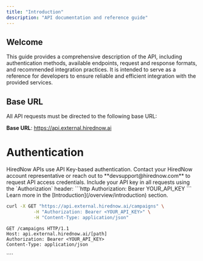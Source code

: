 ```yaml
---
title: "Introduction"
description: "API documentation and reference guide"
---
```


## Welcome

This guide provides a comprehensive description of the API, including authentication methods, available endpoints, request and response formats, and recommended integration practices. It is intended to serve as a reference for developers to ensure reliable and efficient integration with the provided services.

## Base URL

All API requests must be directed to the following base URL:

<Tip>**Base URL**: https://api.external.hirednow.ai</Tip>

# Authentication

<Callout icon="key" color="#FFC107" iconType="regular">
  HiredNow APIs use API Key-based authentication.
</Callout>

<Steps>
   <Step title="Obtain API Credentials">
    Contact your HiredNow account representative or reach out to
    **devsupport@hirednow.com** to request API access credentials.
  </Step>
  <Step title="Set Up Authentication">
  Include your API key in all requests using the `Authorization` header: ```http
  Authorization: Bearer YOUR_API_KEY ``` Learn more in the
  [Introduction](/overview/introduction) section.

  <CodeGroup>

```bash cURL
curl -X GET "https://api.external.hirednow.ai/campaigns" \
          -H "Authorization: Bearer <YOUR_API_KEY>" \
          -H "Content-Type: application/json"
```

```http HTTP theme={null}
GET /campaigns HTTP/1.1
Host: api.external.hirednow.ai/[path]
Authorization: Bearer <YOUR_API_KEY>
Content-Type: application/json
```

</CodeGroup>

 </Step>

</Steps>
````

